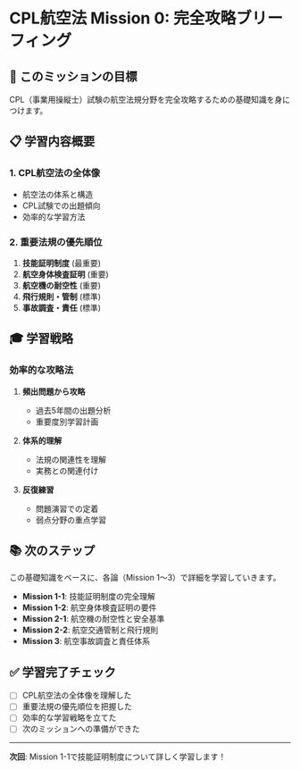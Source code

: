 # CPL航空法 Mission 0: 完全攻略ブリーフィング

## 🎯 このミッションの目標

CPL（事業用操縦士）試験の航空法規分野を完全攻略するための基礎知識を身につけます。

## 📋 学習内容概要

### 1. CPL航空法の全体像
- 航空法の体系と構造
- CPL試験での出題傾向
- 効率的な学習方法

### 2. 重要法規の優先順位
1. **技能証明制度** (最重要)
2. **航空身体検査証明** (重要)
3. **航空機の耐空性** (重要)
4. **飛行規則・管制** (標準)
5. **事故調査・責任** (標準)

## 🎓 学習戦略

### 効率的な攻略法
1. **頻出問題から攻略**
   - 過去5年間の出題分析
   - 重要度別学習計画

2. **体系的理解**
   - 法規の関連性を理解
   - 実務との関連付け

3. **反復練習**
   - 問題演習での定着
   - 弱点分野の重点学習

## 📚 次のステップ

この基礎知識をベースに、各論（Mission 1〜3）で詳細を学習していきます。

- **Mission 1-1**: 技能証明制度の完全理解
- **Mission 1-2**: 航空身体検査証明の要件
- **Mission 2-1**: 航空機の耐空性と安全基準
- **Mission 2-2**: 航空交通管制と飛行規則
- **Mission 3**: 航空事故調査と責任体系

## ✅ 学習完了チェック

- [ ] CPL航空法の全体像を理解した
- [ ] 重要法規の優先順位を把握した
- [ ] 効率的な学習戦略を立てた
- [ ] 次のミッションへの準備ができた

---

**次回**: Mission 1-1で技能証明制度について詳しく学習します！ 